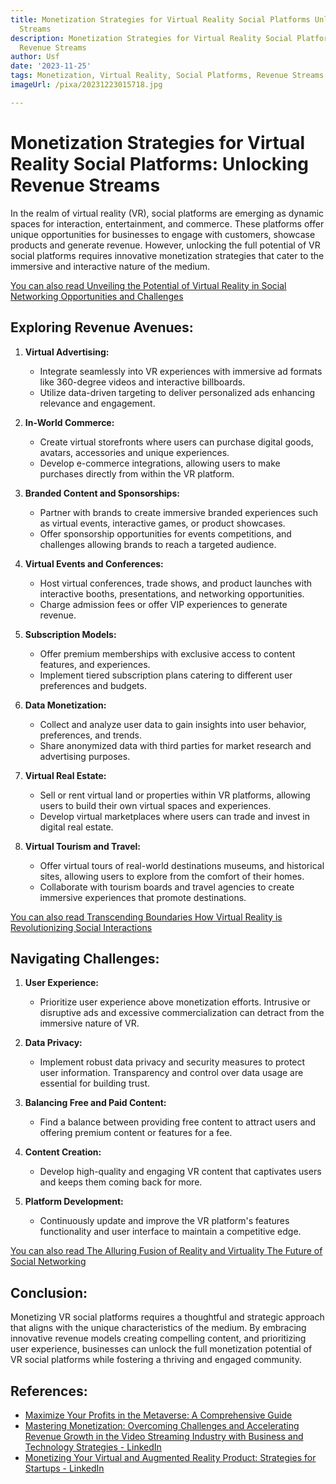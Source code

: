 ```yaml
---
title: Monetization Strategies for Virtual Reality Social Platforms Unlocking Revenue
  Streams
description: Monetization Strategies for Virtual Reality Social Platforms Unlocking
  Revenue Streams
author: Usf
date: '2023-11-25'
tags: Monetization, Virtual Reality, Social Platforms, Revenue Streams
imageUrl: /pixa/20231223015718.jpg

---
```

#  **Monetization Strategies  for  Virtual Reality Social  Platforms:  Unlocking Revenue Streams**

In the realm of virtual reality (VR), social platforms are emerging  as dynamic spaces  for interaction, entertainment, and commerce.  These platforms offer unique opportunities for businesses to engage with  customers, showcase products and generate revenue. However, unlocking  the full potential of VR social platforms requires innovative monetization strategies that cater to the immersive and interactive nature of the medium.

[You can also read Unveiling the Potential of Virtual Reality in Social Networking Opportunities and Challenges](Unveiling%20the%20Potential%20of%20Virtual%20Reality%20in%20Social%20Networking%20Opportunities%20and%20Challenges)


## **Exploring Revenue Avenues:**

1. **Virtual Advertising:**
   - Integrate seamlessly into  VR experiences with immersive ad  formats  like 360-degree videos and interactive billboards.
   -  Utilize data-driven targeting to deliver personalized ads enhancing relevance and engagement.

2. **In-World Commerce:**
   - Create virtual storefronts  where users can purchase digital goods, avatars, accessories and unique experiences.
    - Develop e-commerce integrations, allowing users to make  purchases directly from within  the VR platform.

3. **Branded Content and  Sponsorships:**
   -  Partner with brands to create immersive branded experiences such as virtual events,  interactive games, or  product showcases.
   - Offer sponsorship opportunities for events competitions, and challenges allowing brands to reach a targeted audience.

4. **Virtual Events and Conferences:**
   - Host virtual conferences, trade shows, and product launches with interactive booths, presentations, and networking opportunities.
   - Charge  admission fees or offer VIP experiences to generate revenue.

5. **Subscription Models:**
   -  Offer premium memberships with exclusive access to content features, and experiences.
   - Implement tiered subscription plans catering to different user preferences and budgets.

6. **Data  Monetization:**
   - Collect and analyze user data to gain insights into user  behavior, preferences, and trends.
   - Share anonymized data with  third parties for market research and advertising purposes.

7. **Virtual  Real Estate:**
   - Sell or rent virtual land or properties within VR platforms, allowing users to build their own virtual spaces and experiences.
   -  Develop virtual marketplaces  where users can trade and invest in digital real estate.

8. **Virtual  Tourism and Travel:**
    - Offer virtual tours of real-world destinations museums, and historical sites, allowing users to explore from the comfort of their homes.
    - Collaborate with tourism boards and travel agencies to create immersive  experiences that promote destinations.

[You can also read Transcending Boundaries How Virtual Reality is Revolutionizing Social  Interactions](Transcending%20Boundaries%20How%20Virtual%20Reality%20is%20Revolutionizing%20Social%20Interactions)


##  **Navigating Challenges:**

1. **User Experience:**
   - Prioritize user experience above monetization efforts. Intrusive  or disruptive ads  and excessive commercialization can detract from the  immersive nature of VR.

2. **Data Privacy:**
   - Implement robust data privacy and security measures to protect user information. Transparency and control over data usage are  essential  for building trust.

3. **Balancing Free and Paid Content:**
   - Find a balance  between  providing free content to attract users and offering premium content  or  features for a fee.

4. **Content Creation:**
   - Develop high-quality and engaging VR  content that captivates users and keeps them coming back for more.

5. **Platform Development:**
   - Continuously update  and improve the VR platform's  features  functionality  and user  interface to maintain a competitive edge.

[You can also read  The Alluring Fusion of Reality and Virtuality  The Future of Social  Networking](The%20Alluring%20Fusion%20of%20Reality%20and%20Virtuality%20The%20Future%20of%20Social%20Networking)


## **Conclusion:**

Monetizing VR social platforms requires a  thoughtful and strategic approach that aligns with the unique characteristics of the  medium. By embracing innovative  revenue models creating  compelling content, and prioritizing user experience, businesses can unlock the full monetization potential of VR social platforms while fostering a thriving and engaged community.

## References:
- [Maximize Your Profits in the Metaverse: A Comprehensive Guide](https://www.metamktgagency.com/blog/detailed-guide-on-using-the-metaverse-to-maximize-monetizatiton)
- [Mastering Monetization: Overcoming Challenges and Accelerating Revenue Growth in the Video Streaming Industry with Business and Technology Strategies - LinkedIn](https://www.linkedin.com/pulse/mastering-monetization-overcoming-challenges-revenue-growth-khanna-uvuaf)
- [Monetizing Your Virtual and Augmented Reality Product: Strategies for Startups - LinkedIn](https://www.linkedin.com/pulse/monetizing-your-virtual-augmented-reality-product-strategies-startups)
